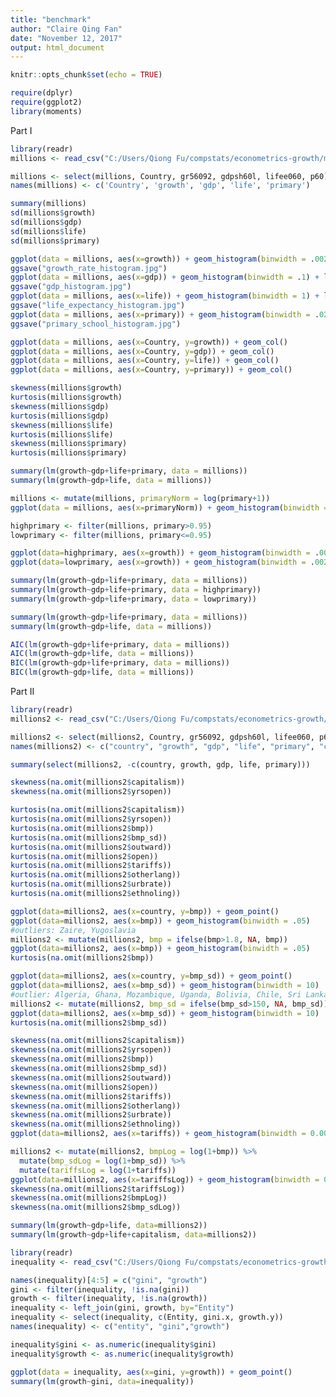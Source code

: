 ```yaml
---
title: "benchmark"
author: "Claire Qing Fan"
date: "November 12, 2017"
output: html_document
---
```


```r
knitr::opts_chunk$set(echo = TRUE)
```

```r
require(dplyr)
require(ggplot2)
library(moments)
```

Part I
```r
library(readr)
millions <- read_csv("C:/Users/Qiong Fu/compstats/econometrics-growth/millions.csv")

millions <- select(millions, Country, gr56092, gdpsh60l, lifee060, p60)
names(millions) <- c('Country', 'growth', 'gdp', 'life', 'primary')

```

```r
summary(millions)
sd(millions$growth)
sd(millions$gdp)
sd(millions$life)
sd(millions$primary)

ggplot(data = millions, aes(x=growth)) + geom_histogram(binwidth = .002) + labs(title = 'Distribution of Average Growth Rate of GDP/capita, 1960-1992', x='Growth Rate')
ggsave("growth_rate_histogram.jpg")
ggplot(data = millions, aes(x=gdp)) + geom_histogram(binwidth = .1) + labs(title = 'Distribution of GDP per capita in 1960', x='log(GDP per capita)')
ggsave("gdp_histogram.jpg")
ggplot(data = millions, aes(x=life)) + geom_histogram(binwidth = 1) + labs(title = 'Distribution of Life Expectancy in 1960', x='Life Expectancy')
ggsave("life_expectancy_histogram.jpg")
ggplot(data = millions, aes(x=primary)) + geom_histogram(binwidth = .02) + labs(title = 'Distribution of Primary School Enrollment Rates in 1960', x = 'Primary School Enrollment Rate')
ggsave("primary_school_histogram.jpg")

ggplot(data = millions, aes(x=Country, y=growth)) + geom_col()
ggplot(data = millions, aes(x=Country, y=gdp)) + geom_col()
ggplot(data = millions, aes(x=Country, y=life)) + geom_col()
ggplot(data = millions, aes(x=Country, y=primary)) + geom_col()

skewness(millions$growth)
kurtosis(millions$growth)
skewness(millions$gdp)
kurtosis(millions$gdp)
skewness(millions$life)
kurtosis(millions$life)
skewness(millions$primary)
kurtosis(millions$primary)

```

```r
summary(lm(growth~gdp+life+primary, data = millions))
summary(lm(growth~gdp+life, data = millions))
```

```r
millions <- mutate(millions, primaryNorm = log(primary+1))
ggplot(data = millions, aes(x=primaryNorm)) + geom_histogram(binwidth = .02) + labs(title = 'Distribution of Primary School Enrollment Rates in 1960', x = 'Primary School Enrollment Rate')

highprimary <- filter(millions, primary>0.95)
lowprimary <- filter(millions, primary<=0.95)

ggplot(data=highprimary, aes(x=growth)) + geom_histogram(binwidth = .002)
ggplot(data=lowprimary, aes(x=growth)) + geom_histogram(binwidth = .002)

summary(lm(growth~gdp+life+primary, data = millions))
summary(lm(growth~gdp+life+primary, data = highprimary))
summary(lm(growth~gdp+life+primary, data = lowprimary))

summary(lm(growth~gdp+life+primary, data = millions))
summary(lm(growth~gdp+life, data = millions))

AIC(lm(growth~gdp+life+primary, data = millions))
AIC(lm(growth~gdp+life, data = millions))
BIC(lm(growth~gdp+life+primary, data = millions))
BIC(lm(growth~gdp+life, data = millions))
```

Part II
```r
library(readr)
millions2 <- read_csv("C:/Users/Qiong Fu/compstats/econometrics-growth/millions.csv")

millions2 <- select(millions2, Country, gr56092, gdpsh60l, lifee060, p60, EcOrg, YrsOpen, OthFrac, BMS6087, SCOUT, bmp1, freeop, freetar, URB60, FRAC)
names(millions2) <- c("country", "growth", "gdp", "life", "primary", "capitalism", "yrsopen", "otherlang", "bmp_sd", "outward", "bmp", "open", "tariffs", "urbrate", "ethnoling")

summary(select(millions2, -c(country, growth, gdp, life, primary)))

skewness(na.omit(millions2$capitalism))
skewness(na.omit(millions2$yrsopen))

kurtosis(na.omit(millions2$capitalism))
kurtosis(na.omit(millions2$yrsopen))
kurtosis(na.omit(millions2$bmp))
kurtosis(na.omit(millions2$bmp_sd))
kurtosis(na.omit(millions2$outward))
kurtosis(na.omit(millions2$open))
kurtosis(na.omit(millions2$tariffs))
kurtosis(na.omit(millions2$otherlang))
kurtosis(na.omit(millions2$urbrate))
kurtosis(na.omit(millions2$ethnoling))

ggplot(data=millions2, aes(x=country, y=bmp)) + geom_point()
ggplot(data=millions2, aes(x=bmp)) + geom_histogram(binwidth = .05)
#outliers: Zaire, Yugoslavia
millions2 <- mutate(millions2, bmp = ifelse(bmp>1.8, NA, bmp)) 
ggplot(data=millions2, aes(x=bmp)) + geom_histogram(binwidth = .05)
kurtosis(na.omit(millions2$bmp))

ggplot(data=millions2, aes(x=country, y=bmp_sd)) + geom_point()
ggplot(data=millions2, aes(x=bmp_sd)) + geom_histogram(binwidth = 10)
#outlier: Algeria, Ghana, Mozambique, Uganda, Bolivia, Chile, Sri Lanka
millions2 <- mutate(millions2, bmp_sd = ifelse(bmp_sd>150, NA, bmp_sd)) 
ggplot(data=millions2, aes(x=bmp_sd)) + geom_histogram(binwidth = 10)
kurtosis(na.omit(millions2$bmp_sd))

skewness(na.omit(millions2$capitalism))
skewness(na.omit(millions2$yrsopen))
skewness(na.omit(millions2$bmp))
skewness(na.omit(millions2$bmp_sd))
skewness(na.omit(millions2$outward))
skewness(na.omit(millions2$open))
skewness(na.omit(millions2$tariffs))
skewness(na.omit(millions2$otherlang))
skewness(na.omit(millions2$urbrate))
skewness(na.omit(millions2$ethnoling))
ggplot(data=millions2, aes(x=tariffs)) + geom_histogram(binwidth = 0.005)

millions2 <- mutate(millions2, bmpLog = log(1+bmp)) %>%
  mutate(bmp_sdLog = log(1+bmp_sd)) %>%
  mutate(tariffsLog = log(1+tariffs))
ggplot(data=millions2, aes(x=tariffsLog)) + geom_histogram(binwidth = 0.005)
skewness(na.omit(millions2$tariffsLog))
skewness(na.omit(millions2$bmpLog))
skewness(na.omit(millions2$bmp_sdLog))


```

```r
summary(lm(growth~gdp+life, data=millions2))
summary(lm(growth~gdp+life+capitalism, data=millions2))

```

```r
library(readr)
inequality <- read_csv("C:/Users/Qiong Fu/compstats/econometrics-growth/income-inequality-and-growth-in-european-sub-national-regions.csv")

names(inequality)[4:5] = c("gini", "growth")
gini <- filter(inequality, !is.na(gini))
growth <- filter(inequality, !is.na(growth))
inequality <- left_join(gini, growth, by="Entity")
inequality <- select(inequality, c(Entity, gini.x, growth.y))
names(inequality) <- c("entity", "gini","growth")

inequality$gini <- as.numeric(inequality$gini)
inequality$growth <- as.numeric(inequality$growth)

ggplot(data = inequality, aes(x=gini, y=growth)) + geom_point()
summary(lm(growth~gini, data=inequality))
```

